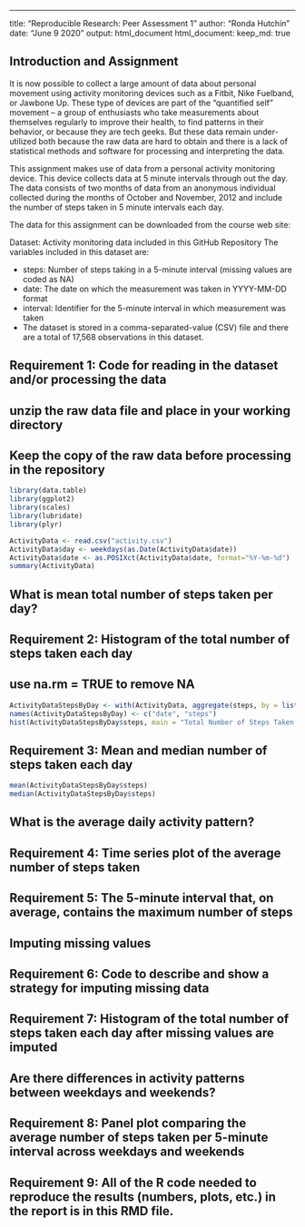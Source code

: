 ---
title: "Reproducible Research: Peer Assessment 1"
author: "Ronda Hutchin"
date:  "June 9 2020"
output: html_document
  html_document:
    keep_md: true

## Introduction and Assignment
It is now possible to collect a large amount of data about personal movement using activity monitoring devices such as a Fitbit, Nike Fuelband, or Jawbone Up. These type of devices are part of the “quantified self” movement – a group of enthusiasts who take measurements about themselves regularly to improve their health, to find patterns in their behavior, or because they are tech geeks. But these data remain under-utilized both because the raw data are hard to obtain and there is a lack of statistical methods and software for processing and interpreting the data.

This assignment makes use of data from a personal activity monitoring device. This device collects data at 5 minute intervals through out the day. The data consists of two months of data from an anonymous individual collected during the months of October and November, 2012 and include the number of steps taken in 5 minute intervals each day.

The data for this assignment can be downloaded from the course web site:

Dataset: Activity monitoring data included in this GitHub Repository
The variables included in this dataset are:

- steps: Number of steps taking in a 5-minute interval (missing values are coded as \color{red}{\verb|NA|}NA)
- date: The date on which the measurement was taken in YYYY-MM-DD format
- interval: Identifier for the 5-minute interval in which measurement was taken
- The dataset is stored in a comma-separated-value (CSV) file and there are a total of 17,568 observations in this dataset.



## Requirement 1: Code for reading in the dataset and/or processing the data
## unzip the raw data file and place in your working directory
## Keep the copy of the raw data before processing in the repository
```r
library(data.table)
library(ggplot2)
library(scales)
library(lubridate)
library(plyr)

ActivityData <- read.csv("activity.csv")
ActivityData$day <- weekdays(as.Date(ActivityData$date))
ActivityData$date <- as.POSIXct(ActivityData$date, format="%Y-%m-%d")
summary(ActivityData)
```



## What is mean total number of steps taken per day?
## Requirement 2: Histogram of the total number of steps taken each day 
## use na.rm = TRUE to remove NA 
```r
ActivityDataStepsByDay <- with(ActivityData, aggregate(steps, by = list(date), FUN = sum, na.rm = TRUE))
names(ActivityDataStepsByDay) <- c("date", "steps")
hist(ActivityDataStepsByDay$steps, main = "Total Number of Steps Taken per Day", xlab = "Total Steps per Dy", col = "red", ylim = c(0,20), breaks = 10)
```


## Requirement 3: Mean and median number of steps taken each day
```r
mean(ActivityDataStepsByDay$steps)
median(ActivityDataStepsByDay$steps)
```




## What is the average daily activity pattern?

## Requirement 4: Time series plot of the average number of steps taken


## Requirement 5: The 5-minute interval that, on average, contains the maximum number of steps




## Imputing missing values

## Requirement 6: Code to describe and show a strategy for imputing missing data


## Requirement 7: Histogram of the total number of steps taken each day after missing values are imputed




## Are there differences in activity patterns between weekdays and weekends?

## Requirement 8: Panel plot comparing the average number of steps taken per 5-minute interval across weekdays and weekends



## Requirement 9: All of the R code needed to reproduce the results (numbers, plots, etc.) in the report is in this RMD file.
